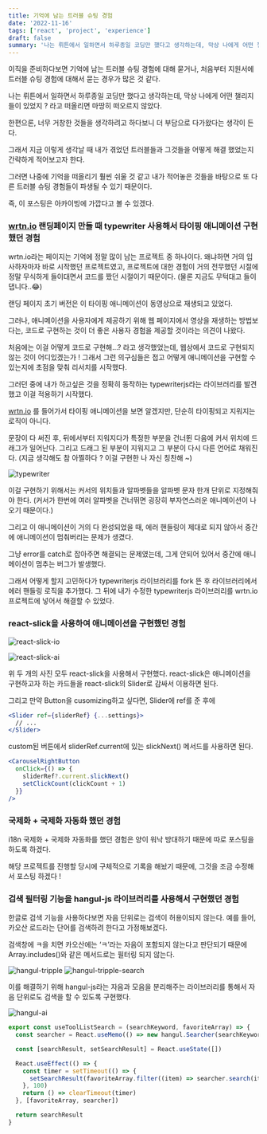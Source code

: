 ```yaml
---
title: 기억에 남는 트러블 슈팅 경험
date: '2022-11-16'
tags: ['react', 'project', 'experience']
draft: false
summary: '나는 뤼튼에서 일하면서 하루종일 코딩만 했다고 생각하는데, 막상 나에게 어떤 챌리지들이 있었지 ? 라고 떠올리면 마땅히 떠오르지 않았다. 한편으론, 너무 거창한 것들을 생각하려고 하다보니 더 부담으로 다가왔다는 생각이 든다. 그래서 지금 이렇게 생각날 때 내가 겪었던 트러블들과 그것들을 어떻게 해결 했었는지 간략하게 적어보고자 한다. '
---
```


이직을 준비하다보면 기억에 남는 트러블 슈팅 경험에 대해 묻거나, 처음부터 지원서에 트러블 슈팅 경험에 대해서 묻는 경우가 많은 것 같다.

나는 뤼튼에서 일하면서 하루종일 코딩만 했다고 생각하는데, 막상 나에게 어떤 챌리지들이 있었지 ? 라고 떠올리면 마땅히 떠오르지 않았다.

한편으론, 너무 거창한 것들을 생각하려고 하다보니 더 부담으로 다가왔다는 생각이 든다.

그래서 지금 이렇게 생각날 때 내가 겪었던 트러블들과 그것들을 어떻게 해결 했었는지 간략하게 적어보고자 한다.

그러면 나중에 기억을 떠올리기 훨씬 쉬울 것 같고 내가 적어놓은 것들을 바탕으로 또 다른 트러블 슈팅 경험들이 파생될 수 있기 때문이다.

즉, 이 포스팅은 아카이빙에 가깝다고 볼 수 있겠다.

### [wrtn.io](http://wrtn.io) 랜딩페이지 만들 때 typewriter 사용해서 타이핑 애니메이션 구현했던 경험

wrtn.io라는 페이지는 기억에 정말 많이 남는 프로젝트 중 하나이다. 왜냐하면 거의 입사하자마자 바로 시작했던 프로젝트였고, 프로젝트에 대한 경험이 거의 전무했던 시절에 정말 무식하게 들이대면서 코드를 짰던 시절이기 때문이다. (물론 지금도 무턱대고 들이댑니다..😂)

랜딩 페이지 초기 버전은 이 타이핑 애니메이션이 동영상으로 재생되고 있었다.

그러나, 애니메이션을 사용자에게 제공하기 위해 웹 페이지에서 영상을 재생하는 방법보다는, 코드로 구현하는 것이 더 좋은 사용자 경험을 제공할 것이라는 의견이 나왔다.

처음에는 이걸 어떻게 코드로 구현해…? 라고 생각했었는데, 웹상에서 코드로 구현되지 않는 것이 어디있겠는가 ! 그래서 그런 의구심들은 접고 어떻게 애니메이션을 구현할 수 있는지에 초점을 맞춰 리서치를 시작했다.

그러던 중에 내가 하고싶은 것을 정확히 동작하는 typewriterjs라는 라이브러리를 발견했고 이걸 적용하기 시작했다.

[wrtn.io](http://wrtn.io) 를 들어가서 타이핑 애니메이션을 보면 알겠지만, 단순히 타이핑되고 지워지는 로직이 아니다.

문장이 다 써진 후, 뒤에서부터 지워지다가 특정한 부분을 건너뛴 다음에 커서 위치에 드래그가 일어난다. 그리고 드래그 된 부분이 지워지고 그 부분이 다시 다른 언어로 채워진다. (지금 생각해도 참 아찔하다 ? 이걸 구현한 나 자신 칭찬해 ~)

![typewriter](/static/images/trouble-shooting-typewriter.png)

이걸 구현하기 위해서는 커서의 위치들과 알파벳들을 알파벳 문자 한개 단위로 지정해줘야 한다. (커서가 한번에 여러 알파벳을 건너뛰면 굉장히 부자연스러운 애니메이션이 나오기 때문이다.)

그리고 이 애니메이션이 거의 다 완성되었을 때, 에러 핸들링이 제대로 되지 않아서 중간에 애니메이션이 멈춰버리는 문제가 생겼다.

그냥 error를 catch로 잡아주면 해결되는 문제였는데, 그게 안되어 있어서 중간에 애니메이션이 멈추는 버그가 발생했다.

그래서 어떻게 할지 고민하다가 typewriterjs 라이브러리를 fork 뜬 후 라이브러리에서 에러 핸들링 로직을 추가했다. 그 뒤에 내가 수정한 typewriterjs 라이브러리를 wrtn.io 프로젝트에 넣어서 해결할 수 있었다.

### react-slick을 사용하여 애니메이션을 구현했던 경험

<Image
  alt="react-slick-io"
  src="/static/images/trouble-shooting-react-slick-io.png"
  width={700}
  height={300}
/>

<Image
  alt="react-slick-ai"
  src="/static/images/trouble-shooting-react-slick-ai.png"
  width={700}
  height={300}
/>

위 두 개의 사진 모두 react-slick을 사용해서 구현했다. react-slick은 애니메이션을 구현하고자 하는 카드들을 react-slick의 Slider로 감싸서 이용하면 된다.

그리고 만약 Button을 cusomizing하고 싶다면, Slider에 ref를 준 후에

```jsx
<Slider ref={sliderRef} {...settings}>
  // ...
</Slider>
```

custom된 버튼에서 sliderRef.current에 있는 slickNext() 메서드를 사용하면 된다.

```jsx
<CarouselRightButton
  onClick={() => {
    sliderRef?.current.slickNext()
    setClickCount(clickCount + 1)
  }}
/>
```

### 국제화 + 국제화 자동화 했던 경험

i18n 국제화 + 국제화 자동화를 했던 경험은 양이 워낙 방대하기 때문에 따로 포스팅을 하도록 하겠다.

해당 프로젝트를 진행할 당시에 구체적으로 기록을 해놨기 때문에, 그것을 조금 수정해서 포스팅 하겠다 !

### 검색 필터링 기능을 hangul-js 라이브러리를 사용해서 구현했던 경험

한글로 검색 기능을 사용하다보면 자음 단위로는 검색이 허용이되지 않는다. 예를 들어, 카오산 로드라는 단어를 검색하려 한다고 가정해보겠다.

검색창에 ㅋ을 치면 카오산에는 ‘ㅋ’라는 자음이 포함되지 않는다고 판단되기 때문에 Array.includes()와 같은 메서드로는 필터링 되지 않는다.

<Image
  alt="hangul-tripple"
  src="/static/images/trouble-shooting-hangul-tripple.png"
  width={500}
  height={300}
/>
<Image
  alt="hangul-tripple-search"
  src="/static/images/trouble-shooting-hangul-tripple-search.png"
  width={500}
  height={300}
/>

이를 해결하기 위해 hangul-js라는 자음과 모음을 분리해주는 라이브러리를 통해서 자음 단위로도 검색을 할 수 있도록 구현했다.

<Image
  alt="hangul-ai"
  src="/static/images/trouble-shooting-hangul-ai.png"
  width={600}
  height={200}
/>

```jsx
export const useToolListSearch = (searchKeyword, favoriteArray) => {
  const searcher = React.useMemo(() => new hangul.Searcher(searchKeyword), [searchKeyword])

  const [searchResult, setSearchResult] = React.useState([])

  React.useEffect(() => {
    const timer = setTimeout(() => {
      setSearchResult(favoriteArray.filter((item) => searcher.search(item.name) > -1))
    }, 100)
    return () => clearTimeout(timer)
  }, [favoriteArray, searcher])

  return searchResult
}
```
